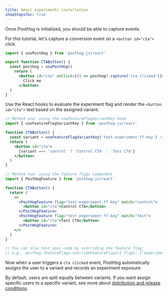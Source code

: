 ```yaml
---
title: React experiments installation
showStepsToc: true
---
```



<Steps>

<Step title="Install PostHog React SDK" badge="required">

<InstallReact />

</Step>

<Step title="Capture conversion event" badge="required">

Once PostHog is initialized, you should be able to capture events. 

For this tutorial, let's capture a conversion event on a `<button id="cta">` click. 

```jsx
import { usePostHog } from 'posthog-js/react'

export function CTAButton() {
  const posthog = usePostHog()
    return (
      <button id="cta" onClick={() => posthog?.capture('cta clicked')}>
        Click me
      </button>
  )
}
```

</Step>

<Step checkpoint title="Validate PostHog events" subtitle="Confirm events are being sent to PostHog">

<StepValidateExperimentEvents />

</Step>

<Step title="Create an experiment" badge="required">

<StepCreateExperiment />

</Step>

<Step title="Add primary metric and launch" badge="required">

<StepAddPrimaryMetric />

</Step>

<Step title="Call feature flag" badge="required">

Use the React hooks to evaluate the experiment flag and render the `<button id="cta">` text based on the assigned variant. 

```jsx
// Method one: using the useFeatureFlagVariantKey hook
import { useFeatureFlagVariantKey } from 'posthog-js/react'

function CTAButton() {
  const variant = useFeatureFlagVariantKey('test-experiment-ff-key') // 'control' | 'test' | null
  return (
    <button id="cta">
      {variant === 'control' ? 'Control CTA' : 'Test CTA'}
    </button>
  )
}

// Method two: using the feature flags component
import { PostHogFeature } from 'posthog-js/react'

function CTAButton() {
  return (
    <>
      <PostHogFeature flag="test-experiment-ff-key" match="control">
        <button id="cta">Control CTA</button>
      </PostHogFeature>
      <PostHogFeature flag="test-experiment-ff-key" match="test">
        <button id="cta">Test CTA</button>
      </PostHogFeature>
    </>
  )
}

// You can also test your code by overriding the feature flag:
// e.g., posthog.featureFlags.overrideFeatureFlags({ flags: {'experiment-feature-flag-key': 'test'}})
```

Now when a user triggers a `cta clicked` event, PostHog automatically assigns the user to a variant and records an experiment exposure. 

By default, users are split equally between variants. If you want assign specific users to a specific variant, see more about [distribution and release conditions](/docs/experiments/creating-an-experiment#distribution-and-release-conditions).

</Step>

<Step checkpoint title="Validate feature flag calls">

<StepValidateFeatureFlags />

</Step>

<Step title="Evaluate experiment results" badge="recommended">

<StepEvaluateExperimentResults />

</Step>

</Steps> 
